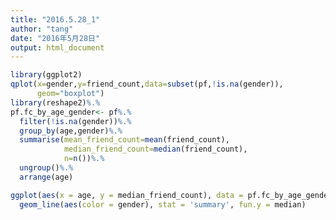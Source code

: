 ```yaml
---
title: "2016.5.28_1"
author: "tang"
date: "2016年5月28日"
output: html_document
---
```


```r
library(ggplot2)
qplot(x=gender,y=friend_count,data=subset(pf,!is.na(gender)),
      geom="boxplot")
library(reshape2)%.%
pf.fc_by_age_gender<- pf%.%
  filter(!is.na(gender))%.%
  group_by(age,gender)%.%
  summarise(mean_friend_count=mean(friend_count),
            median_friend_count=median(friend_count),
            n=n())%.%
  ungroup()%.%
  arrange(age)

ggplot(aes(x = age, y = median_friend_count), data = pf.fc_by_age_gender) +   
  geom_line(aes(color = gender), stat = 'summary', fun.y = median)
```

